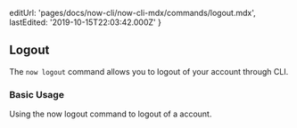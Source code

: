 
  editUrl: 'pages/docs/now-cli/now-cli-mdx/commands/logout.mdx',
  lastEdited: '2019-10-15T22:03:42.000Z'
}

## Logout

The `now logout` command allows you to logout of your <OrgName /> account through <ProductNameShort /> CLI.

### Basic Usage

<Snippet dark text="now logout" />
<Caption>Using the <InlineCode>now logout</InlineCode> command to logout of a <OrgName /> account.</Caption>
